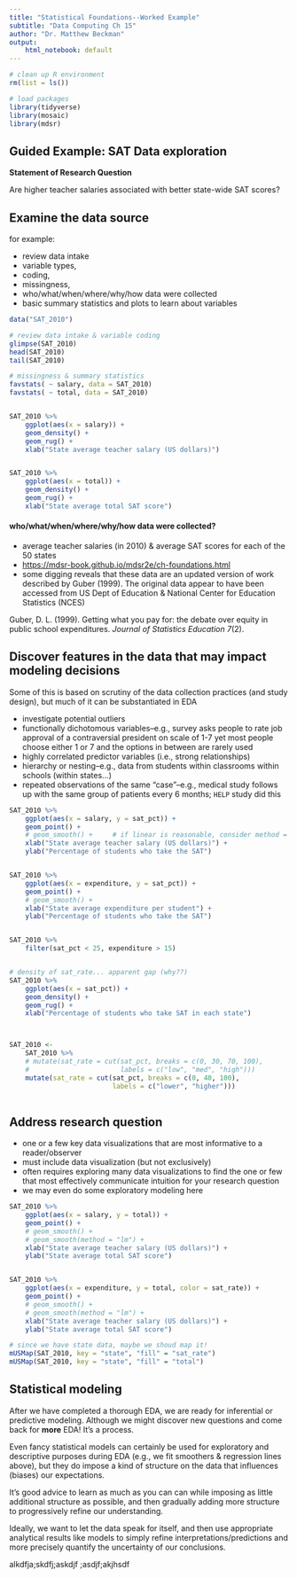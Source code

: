```yaml
---
title: "Statistical Foundations--Worked Example"
subtitle: "Data Computing Ch 15"
author: "Dr. Matthew Beckman"
output: 
    html_notebook: default
---
```




```r
# clean up R environment
rm(list = ls())

# load packages
library(tidyverse)
library(mosaic)
library(mdsr)

```



## Guided Example: SAT Data exploration


**Statement of Research Question**

Are higher teacher salaries associated with better state-wide SAT scores?


## Examine the data source

for example: 

- review data intake
- variable types, 
- coding, 
- missingness, 
- who/what/when/where/why/how data were collected
- basic summary statistics and plots to learn about variables


```r
data("SAT_2010")

# review data intake & variable coding
glimpse(SAT_2010)
head(SAT_2010)
tail(SAT_2010)

```


```r
# missingness & summary statistics 
favstats( ~ salary, data = SAT_2010)
favstats( ~ total, data = SAT_2010)


SAT_2010 %>%
    ggplot(aes(x = salary)) + 
    geom_density() + 
    geom_rug() + 
    xlab("State average teacher salary (US dollars)")


SAT_2010 %>%
    ggplot(aes(x = total)) + 
    geom_density() + 
    geom_rug() + 
    xlab("State average total SAT score")


```

#### who/what/when/where/why/how data were collected?

- average teacher salaries (in 2010) & average SAT scores for each of the 50 states
- <https://mdsr-book.github.io/mdsr2e/ch-foundations.html>
- some digging reveals that these data are an updated version of work described by Guber (1999).  The original data appear to have been accessed from US Dept of Education & National Center for Education Statistics (NCES)

Guber, D. L. (1999). Getting what you pay for: the debate over equity in public school expenditures. *Journal of Statistics Education 7*(2).





## Discover features in the data that may impact modeling decisions

Some of this is based on scrutiny of the data collection practices (and study design), but much of it can be substantiated in EDA

- investigate potential outliers 
- functionally dichotomous variables--e.g., survey asks people to rate job approval of a contraversial president on scale of 1-7 yet most people choose either 1 or 7 and the options in between are rarely used
- highly correlated predictor variables (i.e., strong relationships)
- hierarchy or nesting--e.g., data from students within classrooms within schools (within states...)
- repeated observations of the same "case"--e.g., medical study follows up with the same group of patients every 6 months; `HELP` study did this


```r


SAT_2010 %>%
    ggplot(aes(x = salary, y = sat_pct)) +
    geom_point() + 
    # geom_smooth() +     # if linear is reasonable, consider method = "lm"
    xlab("State average teacher salary (US dollars)") + 
    ylab("Percentage of students who take the SAT")


SAT_2010 %>%
    ggplot(aes(x = expenditure, y = sat_pct)) +
    geom_point() + 
    # geom_smooth() +    
    xlab("State average expenditure per student") + 
    ylab("Percentage of students who take the SAT")


SAT_2010 %>%
    filter(sat_pct < 25, expenditure > 15)


# density of sat_rate... apparent gap (why??)
SAT_2010 %>%
    ggplot(aes(x = sat_pct)) + 
    geom_density() + 
    geom_rug() + 
    xlab("Percentage of students who take SAT in each state")



SAT_2010 <- 
    SAT_2010 %>% 
    # mutate(sat_rate = cut(sat_pct, breaks = c(0, 30, 70, 100), 
    #                       labels = c("low", "med", "high")))
    mutate(sat_rate = cut(sat_pct, breaks = c(0, 40, 100), 
                          labels = c("lower", "higher")))
    

```


## Address research question

- one or a few key data visualizations that are most informative to a reader/observer
- must include data visualization (but not exclusively) 
- often requires exploring many data visualizations to find the one or few that most effectively communicate intuition for your research question
- we may even do some exploratory modeling here


```r

SAT_2010 %>%
    ggplot(aes(x = salary, y = total)) +
    geom_point() + 
    # geom_smooth() +
    # geom_smooth(method = "lm") +
    xlab("State average teacher salary (US dollars)") + 
    ylab("State average total SAT score")


SAT_2010 %>%
    ggplot(aes(x = expenditure, y = total, color = sat_rate)) +
    geom_point() + 
    # geom_smooth() +
    # geom_smooth(method = "lm") + 
    xlab("State average teacher salary (US dollars)") + 
    ylab("State average total SAT score")

# since we have state data, maybe we shoud map it!
mUSMap(SAT_2010, key = "state", "fill" = "sat_rate")
mUSMap(SAT_2010, key = "state", "fill" = "total")

```








## Statistical modeling

After we have completed a thorough EDA, we are ready for inferential or predictive modeling.  Although we might discover new questions and come back for **more** EDA!  It's a process.

Even fancy statistical models can certainly be used for exploratory and descriptive purposes during EDA (e.g., we fit smoothers & regression lines above), but they do impose a kind of structure on the data that influences (biases) our expectations.  

It's good advice to learn as much as you can can while imposing as little additional structure as possible, and then gradually adding more structure to progressively refine our understanding.  

Ideally, we want to let the data speak for itself, and then use appropriate analytical results like models to simply refine interpretations/predictions and more precisely quantify the uncertainty of our conclusions.  


alkdfja;skdfj;askdjf ;asdjf;akjhsdf 




